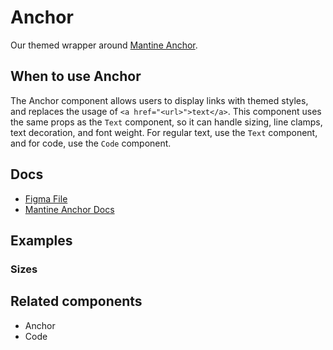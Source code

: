 
<Meta of={AnchorStories} />

# Anchor

Our themed wrapper around [Mantine Anchor](https://v6.mantine.dev/core/anchor/).

## When to use Anchor

The Anchor component allows users to display links with themed styles, and replaces the usage of `<a href="<url>">text</a>`. This component uses the same props as the `Text` component, so it can handle sizing, line clamps, text decoration, and font weight. For regular text, use the `Text` component, and for code, use the `Code` component.

## Docs

- [Figma File](https://www.figma.com/file/8nuIBDQGSGKLfAPsebbASA/Navigation-%2F-Anchor?type=design&node-id=1-96&mode=design&t=2eUYOsqZZeMc4OGT-0)
- [Mantine Anchor Docs](https://v6.mantine.dev/core/anchor/)

## Examples

<Canvas>
  <Story of={AnchorStories.Default} />
</Canvas>

### Sizes

<Canvas>
  <Story of={AnchorStories.Sizes} />
</Canvas>

## Related components

- Anchor
- Code
